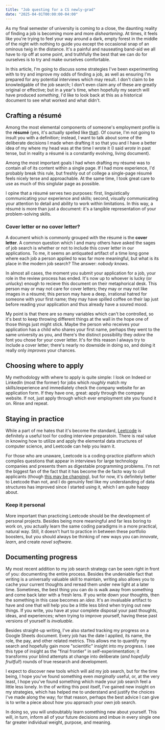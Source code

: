 ```yaml
---
title: "Job questing for a CS newly-grad"
date: "2025-04-01T00:00:00-04:00"
---
```


As my final semester of university is coming to a close, the daunting reality of finding a job is becoming more and more *disheartening*. At times, it feels like you're trying to feel your way around a dark, empty forest in the middle of the night with nothing to guide you except the occasional snap of an ominous twig in the distance. It's a painful and nauseating band-aid we all have to rip off at some point, and truthfully the best that we can do for ourselves is to try and make ourselves comfortable.

In this article, I'm going to discuss some strategies I've been experimenting with to try and improve my odds of finding a job, as well as ensuring I'm prepared for any potential interviews which may result. I don't claim to be knowledgable of the job search; I don't even claim any of these are greatly original or effective; but in a year's time, when hopefully my search will have produced *something*, I'd like to look back at this as a historical document to see what worked and what didn't.

## Crafting a résumé

Among the most elemental components of someone's employment profile is the **résumé** (yes, it's actually spelled like [that](https://en.wikipedia.org/wiki/R%C3%A9sum%C3%A9)). Of course, I'm not going to insult you with a definition; instead, I want to talk about some of the deliberate decisions I made when drafting it so that you and I have a better idea of my where my head was at the time I wrote it (I said *wrote* in past tense, but in reality a résumé is a constantly evolving, living document).

Among the most important goals I had when drafting my résumé was to contain all of its content within a single page. If I had more experience, I'd probably break this rule, but freshly out of college a single-page résumé feels nicely terse and approachable. At the same time, I took great care to use as much of this singlular page as possible.

I opine that a résumé serves two purposes: first, linguistically communicating your experience and skills; second, visually communicating your attention to detail and ability to work within limitations. In this way, a résumé is more than just a document: it's a tangible representation of your problem-solving skills.

### Cover letter or no cover letter?

A document which is commonly grouped with the résumé is the **cover letter**. A common question which I and many others have asked the sages of job search is whether or not to include this cover letter in our applications. To me, it seems an antiquated artifact of a time long gone where each job a person applied to was far more meaningful, but what is its place in the modern job search? The answer: *nobody knows*.

In almost all cases, the moment you submit your application for a job, your role in the review process has ended. It's now up to whoever is lucky (or unlucky) enough to recieve this document on their metaphorical desk. This person may or may not care for cover letters; they may or may not like images in a résumé; this person may have a deep, irrational hatred for someone with your first name; they may have spilled coffee on their lap just before reading your application and thus already have a soured mood.

My point is that there are so many variables which can't be controlled, so it's best to keep throwing different things at the wall in the hope one of those things just might stick. Maybe the person who receives your application has a child who shares your first name, perhaps they went to the same university as you, and there's the distinct possibility they *adore* the font you chose for your cover letter. It's for this reason I always try to include a cover letter; there's nearly no downside in doing so, and doing it really only *improves* your chances.

## Choosing where to apply

My methodology with where to apply is quite simple: I look on Indeed or LinkedIn (most the former) for jobs which *roughly* match my skills/experience and immediately check the company website for an application form. If they have one, great: apply through the company website. If not, just apply through which ever employment site you found it on. Rinse and repeat.

## Staying in practice

While a part of me hates that it's become the standard, [Leetcode](https://leetcode.com/) is definitely a useful tool for coding interview preparatoin. There is real value in knowing how to utilize and apply the elemental data structures of computer science, and Leetcode can help you learn it.

For those who are unaware, Leetcode is a coding-practice platform which compiles questions that appear in interviews for large technology companies and presents them as digestable programming problems. I'm not the biggest fan of the fact that it has become the de facto way to cull applicants (though [this may be changing](https://startupspells.com/p/leetcode-marketing-stunt-viral-interview-coder)), but for now, it's definitely better to Leetcode than not, and I do genuinly feel like my understanding of data structures has improved since I started using it, which I am quite happy about.

### Keep it personal
More important than practicing Leetcode should be the development of personal projects. Besides being more meaningful and far less boring to work on, you actually learn the same coding paradigms in a more practical, natural way. Still, it doesn't hurt to practice in between these portfolio boosters, but you should always be thinking of new ways you can *innovate*, *learn*, and create *novel software*.

## Documenting progress

My most recent addition to my job search strategy can be seen right in front of you: documenting the entire process. Besides the undeniable fact that writing is a universally valuable skill to maintain, writing also allows you to cache your current thoughts and reread them under new light at a later time. Sometimes, the best thing you can do is walk away from something and come back later with a fresh lens. If you write down your thoughts, then the something in this case becomes an *idea*. It's an invaluable artifact to have and one that will help you be a little less blind when trying out new things. If you write, you have at your complete disposal your past thoughts, ideas, and experiences; when trying to improve yourself, having these past versions of yourself is *invaluable*.

Besides straight-up writing, I've also started tracking my progress on a Google Sheets document. Every job has the date I applied, its name, the role, the pay, and other related metrics. This allows me to quantify my search and hopefully gain more "scientific" insight into my progress. I see this type of insight as the "final frontier" in self-experimentation; it transforms your blind attempts at change into deliberate (*and hopefully fruitful!*) rounds of true research and development.

I expect to discover new tools which will aid my job search, but for the time being, I hope you've found something even *marginally* useful, or, at the very least, I hope you've found something which made your job search feel a little less lonely. In the of writing this post itself, I've gained new insight on my strategies, which has helped me to understand and justify the choices I've made along the way; for that reason, perhaps the best advice I can give is to write a piece about how you approach *your own* job search.

In doing so, you will undoubtably learn something new about yourself. This will, in turn, inform all of your future decisions and imbue in every single one far greater individual weight, purpose, and meaning.
